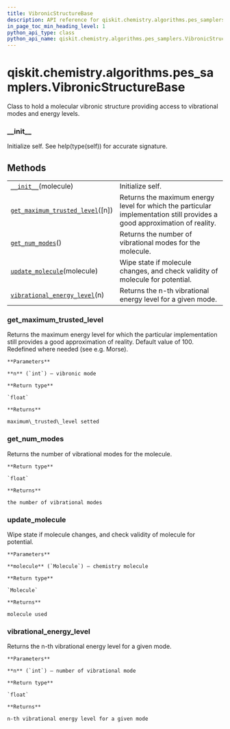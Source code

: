 ```yaml
---
title: VibronicStructureBase
description: API reference for qiskit.chemistry.algorithms.pes_samplers.VibronicStructureBase
in_page_toc_min_heading_level: 1
python_api_type: class
python_api_name: qiskit.chemistry.algorithms.pes_samplers.VibronicStructureBase
---
```


<span id="qiskit-chemistry-algorithms-pes-samplers-vibronicstructurebase" />

# qiskit.chemistry.algorithms.pes\_samplers.VibronicStructureBase

<Class id="qiskit.chemistry.algorithms.pes_samplers.VibronicStructureBase" isDedicatedPage={true} github="https://github.com/qiskit-community/qiskit-aqua/tree/stable/0.8/qiskit/chemistry/algorithms/pes_samplers/potentials/potential_base.py" signature="VibronicStructureBase(molecule)">
  Class to hold a molecular vibronic structure providing access to vibrational modes and energy levels.

  ### \_\_init\_\_

  <Function id="qiskit.chemistry.algorithms.pes_samplers.VibronicStructureBase.__init__" name="__init__" signature="__init__(molecule)">
    Initialize self. See help(type(self)) for accurate signature.
  </Function>

  ## Methods

  |                                                                                                                                                                                                                           |                                                                                                                          |
  | ------------------------------------------------------------------------------------------------------------------------------------------------------------------------------------------------------------------------- | ------------------------------------------------------------------------------------------------------------------------ |
  | [`__init__`](#qiskit.chemistry.algorithms.pes_samplers.VibronicStructureBase.__init__ "qiskit.chemistry.algorithms.pes_samplers.VibronicStructureBase.__init__")(molecule)                                                | Initialize self.                                                                                                         |
  | [`get_maximum_trusted_level`](#qiskit.chemistry.algorithms.pes_samplers.VibronicStructureBase.get_maximum_trusted_level "qiskit.chemistry.algorithms.pes_samplers.VibronicStructureBase.get_maximum_trusted_level")(\[n]) | Returns the maximum energy level for which the particular implementation still provides a good approximation of reality. |
  | [`get_num_modes`](#qiskit.chemistry.algorithms.pes_samplers.VibronicStructureBase.get_num_modes "qiskit.chemistry.algorithms.pes_samplers.VibronicStructureBase.get_num_modes")()                                         | Returns the number of vibrational modes for the molecule.                                                                |
  | [`update_molecule`](#qiskit.chemistry.algorithms.pes_samplers.VibronicStructureBase.update_molecule "qiskit.chemistry.algorithms.pes_samplers.VibronicStructureBase.update_molecule")(molecule)                           | Wipe state if molecule changes, and check validity of molecule for potential.                                            |
  | [`vibrational_energy_level`](#qiskit.chemistry.algorithms.pes_samplers.VibronicStructureBase.vibrational_energy_level "qiskit.chemistry.algorithms.pes_samplers.VibronicStructureBase.vibrational_energy_level")(n)       | Returns the n-th vibrational energy level for a given mode.                                                              |

  ### get\_maximum\_trusted\_level

  <Function id="qiskit.chemistry.algorithms.pes_samplers.VibronicStructureBase.get_maximum_trusted_level" name="get_maximum_trusted_level" signature="get_maximum_trusted_level(n=0)">
    Returns the maximum energy level for which the particular implementation still provides a good approximation of reality. Default value of 100. Redefined where needed (see e.g. Morse).

    **Parameters**

    **n** (`int`) – vibronic mode

    **Return type**

    `float`

    **Returns**

    maximum\_trusted\_level setted
  </Function>

  ### get\_num\_modes

  <Function id="qiskit.chemistry.algorithms.pes_samplers.VibronicStructureBase.get_num_modes" name="get_num_modes" signature="abstract get_num_modes()">
    Returns the number of vibrational modes for the molecule.

    **Return type**

    `float`

    **Returns**

    the number of vibrational modes
  </Function>

  ### update\_molecule

  <Function id="qiskit.chemistry.algorithms.pes_samplers.VibronicStructureBase.update_molecule" name="update_molecule" signature="update_molecule(molecule)">
    Wipe state if molecule changes, and check validity of molecule for potential.

    **Parameters**

    **molecule** (`Molecule`) – chemistry molecule

    **Return type**

    `Molecule`

    **Returns**

    molecule used
  </Function>

  ### vibrational\_energy\_level

  <Function id="qiskit.chemistry.algorithms.pes_samplers.VibronicStructureBase.vibrational_energy_level" name="vibrational_energy_level" signature="abstract vibrational_energy_level(n)">
    Returns the n-th vibrational energy level for a given mode.

    **Parameters**

    **n** (`int`) – number of vibrational mode

    **Return type**

    `float`

    **Returns**

    n-th vibrational energy level for a given mode
  </Function>
</Class>

